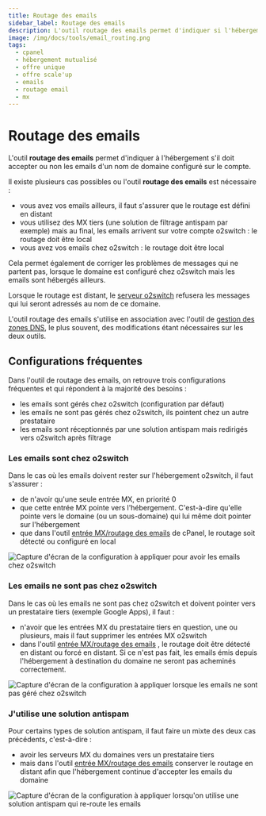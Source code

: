 ```yaml
---
title: Routage des emails
sidebar_label: Routage des emails
description: L'outil routage des emails permet d'indiquer si l'hébergement doit accepter ou non les emails d'un nom de domaine configuré.
image: /img/docs/tools/email_routing.png
tags:
  - cpanel
  - hébergement mutualisé
  - offre unique
  - offre scale'up
  - emails
  - routage email
  - mx
---
```


# Routage des emails

L'outil **routage des emails** permet d'indiquer à l'hébergement s'il doit accepter ou non les emails d'un nom
de domaine configuré sur le compte.

Il existe plusieurs cas possibles ou l'outil **routage des emails** est nécessaire :
  * vous avez vos emails ailleurs, il faut s'assurer que le routage est défini en distant
  * vous utilisez des MX tiers (une solution de filtrage antispam par exemple) mais au final, les emails arrivent sur votre compte o2switch : le routage doit être local
  * vous avez vos emails chez o2switch : le routage doit être local

Cela permet également de corriger les problèmes de messages qui ne partent pas, lorsque le domaine est configuré chez
o2switch mais les emails sont hébergés ailleurs.

Lorsque le routage est distant, le [serveur o2switch](https://www.o2switch.fr/serveurs-dedies/) refusera les messages
qui lui seront adressés au nom de ce domaine.

L'outil routage des emails s'utilise en association avec l'outil de [gestion des zones DNS](/cpanel/domaines/editeur-zone-dns),
le plus souvent, des modifications étant nécessaires sur les deux outils.

<PreviewToolCard tool='email_routing' />

## Configurations fréquentes

Dans l'outil de routage des emails, on retrouve trois configurations fréquentes et qui répondent à la majorité des
besoins :
  * les emails sont gérés chez o2switch (configuration par défaut)
  * les emails ne sont pas gérés chez o2switch, ils pointent chez un autre prestataire
  * les emails sont réceptionnés par une solution antispam mais redirigés vers o2switch après filtrage

### Les emails sont chez o2switch

Dans le cas où les emails doivent rester sur l'hébergement o2switch, il faut s'assurer :
  * de n'avoir qu'une seule entrée MX, en priorité 0
  * que cette entrée MX pointe vers l'hébergement. C'est-à-dire qu'elle pointe vers le domaine (ou un sous-domaine) qui lui même doit pointer sur l'hébergement
  * que dans l'outil [entrée MX/routage des emails](/cpanel/emails/routage-email) de cPanel, le routage soit détecté ou configuré en local

<Image
    src="/img/docs/cpanel/domaines/email-chez-o2switch.png"
    title="Configuration à appliquer lorsque les emails sont chez o2switch"
    caption="Cas d'un domaine avec des MX locaux et d'un routage local des emails"
    alt="Capture d'écran de la configuration à appliquer pour avoir les emails chez o2switch"
/>

### Les emails ne sont pas chez o2switch

Dans le cas où les emails ne sont pas chez o2switch et doivent pointer vers un prestataire tiers (exemple Google Apps), il faut :
  * n'avoir que les entrées MX du prestataire tiers en question, une ou plusieurs, mais il faut supprimer les entrées MX o2switch
  * dans l'outil [entrée MX/routage des emails](/cpanel/emails/routage-email) , le routage doit être détecté en distant ou forcé en distant. Si ce n'est pas fait, les emails émis depuis l'hébergement à destination du domaine ne seront pas acheminés correctement.

<Image
    src="/img/docs/cpanel/domaines/email-pas-chez-o2switch.png"
    title="Configuration à appliquer lorsque les emails sont PAS chez o2switch"
    caption="Cas d'un domaine avec des MX tiers et d'un routage distant des emails"
    alt="Capture d'écran de la configuration à appliquer lorsque les emails ne sont pas géré chez o2switch"
/>

### J'utilise une solution antispam

Pour certains types de solution antispam, il faut faire un mixte des deux cas précédents, c'est-à-dire :
  * avoir les serveurs MX du domaines vers un prestataire tiers
  * mais dans l'outil  [entrée MX/routage des emails](/cpanel/emails/routage-email) conserver le routage en distant afin que l'hébergement continue d'accepter les emails du domaine

<Image
    src="/img/docs/cpanel/domaines/email-solution-antispam.png"
    title="Exemple de configuration avec une solution antispam qui reroute le trafic email"
    caption="Cas d'un domaine avec des MX tiers mais un routage local des emails pour accepter les emails entrant sur l'hébergement"
    alt="Capture d'écran de la configuration à appliquer lorsqu'on utilise une solution antispam qui re-route les emails"
/>

